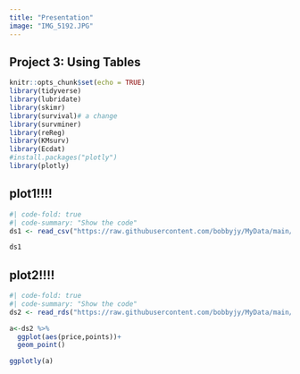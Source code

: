 ```yaml
---
title: "Presentation"
image: "IMG_5192.JPG"
---
```


## Project 3: Using Tables

```r
knitr::opts_chunk$set(echo = TRUE)
library(tidyverse)
library(lubridate)
library(skimr)
library(survival)# a change
library(survminer)
library(reReg)
library(KMsurv)
library(Ecdat)
#install.packages("plotly")
library(plotly)
```

## plot1!!!!
```r
#| code-fold: true
#| code-summary: "Show the code"
ds1 <- read_csv("https://raw.githubusercontent.com/bobbyjy/MyData/main/job_retention-hopa.txt")

ds1
```

## plot2!!!!
```r
#| code-fold: true
#| code-summary: "Show the code"
ds2 <- read_rds("https://raw.githubusercontent.com/bobbyjy/MyData/main/pinot.rds")

a<-ds2 %>% 
  ggplot(aes(price,points))+
  geom_point()

ggplotly(a)
```


